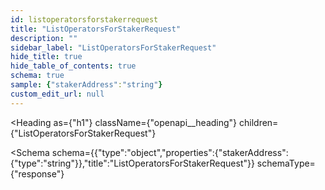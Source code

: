 ```yaml
---
id: listoperatorsforstakerrequest
title: "ListOperatorsForStakerRequest"
description: ""
sidebar_label: "ListOperatorsForStakerRequest"
hide_title: true
hide_table_of_contents: true
schema: true
sample: {"stakerAddress":"string"}
custom_edit_url: null
---
```



<Heading
  as={"h1"}
  className={"openapi__heading"}
  children={"ListOperatorsForStakerRequest"}
>
</Heading>





<Schema
  schema={{"type":"object","properties":{"stakerAddress":{"type":"string"}},"title":"ListOperatorsForStakerRequest"}}
  schemaType={"response"}
>
  
</Schema>
            